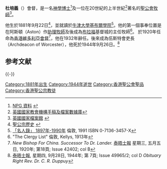 '''杜培義'''（{{lang-en|Charles Ridley Duppuy}}）會督，是一名[[神學博士|神學博士]]<ref>[http://www.npg.org.uk/collections/search/person.php?LinkID=mp75687&role=sit NPG 資料] {{Wayback|url=http://www.npg.org.uk/collections/search/person.php?LinkID=mp75687&role=sit |date=20191130215312 }}{{en}}</ref>及一位在20世紀的上半世紀<ref>[http://80.169.35.2:8080/Archives/dserve.exe?dsqIni=Dserve.ini&dsqApp=Archive&dsqDb=Catalog&dsqCmd=NaviTree.tcl&dsqField=RefNo&dsqItem=Lang/1-186/115/45-71 英國國家教會機構手稿及檔案數據庫]{{dead link|date=2018年3月 |bot=InternetArchiveBot |fix-attempted=yes }}{{en}}</ref>著名的[[聖公會|聖公會]][[牧師|牧師]]<ref>[http://www.nationalarchives.gov.uk/a2a/records.aspx?cat=109-aa_1-1_1-2&cid=1-9-1-28#1-9-1-28 英國國家檔案館] {{Wayback|url=http://www.nationalarchives.gov.uk/a2a/records.aspx?cat=109-aa_1-1_1-2&cid=1-9-1-28#1-9-1-28 |date=20130926211850 }}{{en}}</ref>。

他生於1881年9月22日<ref>[http://anglicanhistory.org/asia/skh/duppey-fb.pdf 聖公宗歷史] {{Wayback|url=http://anglicanhistory.org/asia/skh/duppey-fb.pdf |date=20080720001421 }}{{en}}</ref>，並就讀於[[牛津大學基布爾學院|牛津大學基布爾學院]]<ref>[[名人錄|「名人錄」 1897年-1990年]] 倫敦, {{le|A & C Black|A & C Black}} 1991 ISBN 0-7136-3457-X</ref>。他的第一個事奉位置是在阿斯頓（Aston）作[[助理牧師|助理牧師]]及後成為[[布拉福|布拉福]]基督城的主任牧師<ref>"The Clergy List" 倫敦, Kellys, 1913年</ref>。 於1920年任命為[[香港維多利亞會督|香港維多利亞會督]]<ref>''New Bishop For China. Successor To Dr. Lander. '' [[泰晤士報|泰晤士報]] 星期三, 五月五日, 1920年; 第18頁; Issue 42402; col B</ref>，他在1932年辭任。後來成為伍斯特會吏長（Archdeacon of Worcester），他死於1944年9月26日。<ref>[[泰晤士報|泰晤士報]], 星期四, 9月28日, 1944年; 第 7頁; Issue 49965/2; col D ''Obituary Right Rev. Dr. C. R. Duppuy''</ref>

==参考文献==
{{Reflist}}

{{-}}
{{s-start}}
{{s-rel|ac}}
{{succession box|title=[[香港維多利亞會督|香港維多利亞會督]]|before=[[倫義華|倫義華]]|after=[[何明華_(主教)|何明華]]|years=1920-1932}}
{{end}}
{{中国圣公宗主教}}
{{Anglican-stub}}

{{DEFAULTSORT:Duppuy, Charles Ridley}}
[[Category:1881年出生|Category:1881年出生]]
[[Category:1944年逝世|Category:1944年逝世]]
[[Category:香港聖公會聖品|Category:香港聖公會聖品]]
[[Category:香港聖公宗教徒|Category:香港聖公宗教徒]]